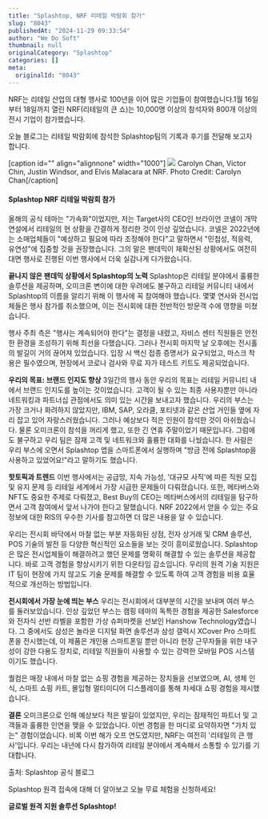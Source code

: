 ```yaml
---
title: "Splashtop, NRF 리테일 박람회 참가"
slug: "8043"
publishedAt: "2024-11-29 09:33:54"
author: "We Do Soft"
thumbnail: null
originalCategory: "Splashtop"
categories: []
meta:
  originalId: "8043"
---
```


NRF는 리테일 산업의 대형 행사로 100년을 이어 많은 기업들이 참여했습니다.1월 16일부터 18일까지 열린 NRF(리테일의 큰 쇼)는 10,000명 이상의 참석자와 800개 이상의 전시 기업이 참가했습니다.

오늘 블로그는 리테일 박람회에 참석한 Splashtop팀의 기록과 후기를 전달해 보고자 합니다.

[caption id="" align="alignnone" width="1000"]
![](https://images.ctfassets.net/5i1m3im8l2b5/7CbxwSQGd1Hv44oLUncwgv/a9f3bc6cd11fb977c74c10a823fb2152/Splashtop-nrf-team.jpeg?w=1000&h=751&fl=progressive&q=75&fm=jpg)
 Carolyn Chan, Victor Chin, Justin Windsor, and Elvis Malacara at NRF. Photo Credit: Carolyn Chan[/caption]

#### Splashtop NRF 리테일 박람회 참가

올해의 공식 테마는 "가속화"이었지만, 저는 Target사의 CEO인 브라이언 코넬이 개막 연설에서 리테일의 현 상황을 간결하게 정리한 것이 인상 깊었습니다. 코넬은 2022년에는 소매업체들이 "예상하고 필요에 따라 조정해야 한다"고 말하면서 "민첩성, 적응력, 유연성"에 집중할 것을 권장했습니다. 그의 말은 팬데믹이 재확산된 상황에서도 여전히 대면 행사로 진행된 이번 행사에서 더욱 실감나게 다가왔습니다.

**끝나지 않은 팬데믹 상황에서 Splashtop의 노력**
Splashtop은 리테일 분야에서 훌륭한 솔루션을 제공하며, 오미크론 변이에 대한 우려에도 불구하고 리테일 커뮤니티 내에서 Splashtop의 이름을 알리기 위해 이 행사에 꼭 참여해야 했습니다. 몇몇 연사와 전시업체들은 행사 참가를 취소했으며, 이는 전시회에 대한 전반적인 방문객 수에 영향을 미쳤습니다.

행사 주최 측은 "행사는 계속되어야 한다"는 결정을 내렸고, 자비스 센터 직원들은 안전한 환경을 조성하기 위해 최선을 다했습니다. 그러나 전시회 마지막 날 오후에는 전시홀의 발길이 거의 끊어져 있었습니다. 입장 시 백신 접종 증명서가 요구되었고, 마스크 착용은 필수였으며, 현장에서 코로나 검사와 무료 자가 테스트 키트도 제공되었습니다.

**우리의 목표: 브랜드 인지도 향상**
3일간의 행사 동안 우리의 목표는 리테일 커뮤니티 내에서 브랜드 인지도를 높이는 것이었습니다. 고객이 될 수 있는 최종 사용자뿐만 아니라 네트워킹과 파트너십 관점에서도 의미 있는 시간을 보내고자 했습니다. 우리의 부스는 가장 크거나 화려하지 않았지만, IBM, SAP, 오라클, 포티넷과 같은 산업 거인들 옆에 자리 잡고 있어 자랑스러웠습니다. 그러나 예상보다 적은 인원이 참석한 것이 아쉬웠습니다. 물론 오미크론이 참석을 꺼리게 했고, 또한 긴 연휴 주말이었기 때문입니다. 그럼에도 불구하고 우리 팀은 잠재 고객 및 네트워크와 훌륭한 대화를 나눴습니다. 한 사람은 우리 부스에 오면서 Splashtop 앱을 스마트폰에서 실행하며 "방금 전에 Splashtop을 사용하고 있었어요!"라고 말하기도 했습니다.

**핫토픽과 트렌드**
이번 행사에서는 공급망, 지속 가능성, '대규모 사직'에 따른 직원 모집 및 유지 문제 등 리테일 세계에서 가장 시급한 문제들이 다뤄졌습니다. 또한, 메타버스와 NFT도 중요한 주제로 다뤄졌고, Best Buy의 CEO는 메타버스에서의 리테일을 탐구하면서 고객 참여에서 앞서 나가야 한다고 말했습니다. NRF 2022에서 얻을 수 있는 주요 정보에 대한 RIS의 우수한 기사를 참고하면 더 많은 내용을 알 수 있습니다.

우리는 전시회 바닥에서 마찰 없는 부분 자동화된 상점, 전자 상거래 및 CRM 솔루션, POS 기술의 발전 등 다양한 혁신적인 요소들을 보는 것이 흥미로웠습니다. Splashtop은 많은 전시업체들이 해결하려고 했던 문제를 명확히 해결할 수 있는 솔루션을 제공합니다. 바로 고객 경험을 향상시키기 위한 다운타임 감소입니다. 우리의 원격 기술 지원은 IT 팀이 현장에 가지 않고도 기술 문제를 해결할 수 있도록 하여 고객 경험을 비용 효율적으로 개선하는 방법입니다.

**전시회에서 가장 눈에 띄는 부스**
우리는 전시회에서 대부분의 시간을 보내며 여러 부스를 둘러보았습니다. 인상 깊었던 부스는 캠핑 테마의 독특한 경험을 제공한 Salesforce와 전자식 선반 라벨을 포함한 가상 슈퍼마켓을 선보인 Hanshow Technology였습니다. 그 중에서도 삼성은 놀라운 디지털 화면 솔루션과 삼성 갤럭시 XCover Pro 스마트폰을 전시했는데, 이 제품은 개인용 스마트폰일 뿐만 아니라 현장 근무자들을 위한 내구성이 강한 다용도 장치로, 리테일 직원들이 사용할 수 있는 강력한 모바일 POS 시스템이기도 했습니다.

퀄컴은 매장 내에서 마찰 없는 쇼핑 경험을 제공하는 장치들을 선보였으며, AI, 생체 인식, 스마트 쇼핑 카트, 몰입형 멀티미디어 디스플레이를 통해 차세대 쇼핑 경험을 제시했습니다.

**결론**
오미크론으로 인해 예상보다 적은 발길이 있었지만, 우리는 잠재적인 파트너 및 고객들과 훌륭한 인연을 맺을 수 있었습니다. 이번 경험을 한 마디로 요약하자면 "가치 있는" 경험이었습니다. 비록 이번 해가 오프 연도였지만, NRF는 여전히 '리테일의 큰 행사'입니다. 우리는 내년에 다시 참가하여 리테일 분야에서 계속해서 소통할 수 있기를 기대합니다.

출처: Splashtop 공식 블로그

Splashtop 원격 접속에 대해 더 알아보고 오늘 무료 체험을 신청하세요!

**글로벌 원격 지원 솔루션 Splashtop!**

